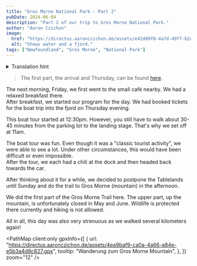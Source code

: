 ```yaml
---
title: "Gros Morne National Park - Part 2"
pubDate: 2024-06-04
description: "Part 2 of our trip to Gros Morne National Park."
author: "Aaron Czichon"
image:
  href: "https://directus.aaronczichon.de/assets/e42d09f8-4a7d-49f7-b2c5-c2d3ea60c7b7.JPG?quality=70&width=1600"
  alt: "Shows water and a fjord."
tags: ["Newfoundland", "Gros Morne", "National Park"]
---
```



<details>
  <summary>Translation hint</summary>
  We implemented the English version of this blog for you in June. We will publish
  all new blog entries also in English. Every entry before Jun 24th 2024 is automatically
  translated through DeepL. So please apologize if the translation is not perfect.
  If you want to read the original German entry, please switch to the German version
  of our blog.
</details>

> The first part, the arrival and Thursday, can be found [here](https://canada.aaronczichon.de/blog/18-gros-morne-part1/).

The next morning, Friday, we first went to the small café nearby. We had a relaxed breakfast there.  
After breakfast, we started our program for the day. We had booked tickets for the boat trip into the fjord on Thursday evening.

<DirectusImage assetId="9b9922e9-700e-4e37-b79b-1cc2a5df2e3c.JPG" />

This boat tour started at 12:30pm. However, you still have to walk about 30-45 minutes from the parking lot to the landing stage. That's why we set off at 11am.

The boat tour was fun. Even though it was a "classic tourist activity", we were able to see a lot. Under other circumstances, this would have been difficult or even impossible.  
After the tour, we each had a chili at the dock and then headed back towards the car.

After thinking about it for a while, we decided to postpone the Tablelands until Sunday and do the trail to Gros Morne (mountain) in the afternoon.

<DirectusImage assetId="cff831af-449e-465b-bedf-fafc7db2bfc0.JPG" />

<DirectusImage assetId="2ed9fb03-d421-4558-af00-178089b0ff5a.JPG" />

We did the first part of the Gros Morne Trail here. The upper part, up the mountain, is unfortunately closed in May and June. Wildlife is protected there currently and hiking is not allowed.

<DirectusImage assetId="b8ebc6a1-b744-427e-a0a5-4aa42bcef7a1.JPG" />

<DirectusImage assetId="9dcfd804-c073-4e0a-9e4b-97a0b6b3c090.jpg" />

All in all, this day was also very strenuous as we walked several kilometers again!

<PathMap
  client:only
  gpxInfo={[
    {
      url: "https://directus.aaronczichon.de/assets/4ea9baf9-ca0a-4a66-a84e-e5b3a4d8c827.gpx",
      tooltip: "Wanderung zum Gros Morne Mountain",
    },
  ]}
  zoom="12"
/>
